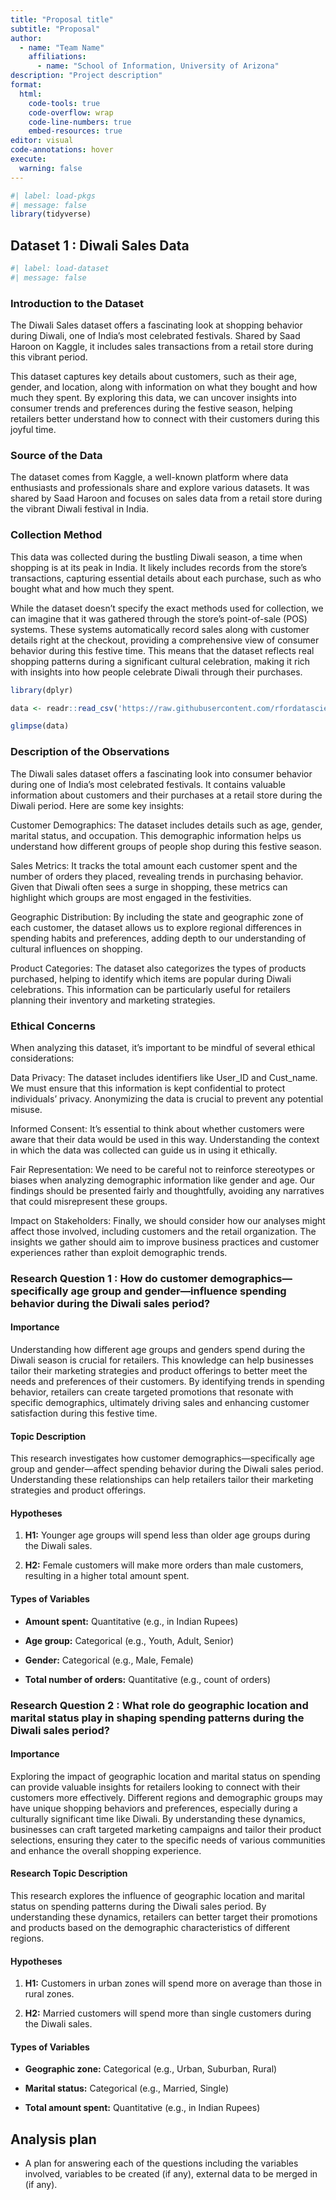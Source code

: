 ```yaml
---
title: "Proposal title"
subtitle: "Proposal"
author: 
  - name: "Team Name"
    affiliations:
      - name: "School of Information, University of Arizona"
description: "Project description"
format:
  html:
    code-tools: true
    code-overflow: wrap
    code-line-numbers: true
    embed-resources: true
editor: visual
code-annotations: hover
execute:
  warning: false
---
```


```r
#| label: load-pkgs
#| message: false
library(tidyverse)
```

## Dataset 1 : Diwali Sales Data

```r
#| label: load-dataset
#| message: false
```

### Introduction to the Dataset

The Diwali Sales dataset offers a fascinating look at shopping behavior during Diwali, one of India’s most celebrated festivals. Shared by Saad Haroon on Kaggle, it includes sales transactions from a retail store during this vibrant period.

This dataset captures key details about customers, such as their age, gender, and location, along with information on what they bought and how much they spent. By exploring this data, we can uncover insights into consumer trends and preferences during the festive season, helping retailers better understand how to connect with their customers during this joyful time.

### Source of the Data

The dataset comes from Kaggle, a well-known platform where data enthusiasts and professionals share and explore various datasets. It was shared by Saad Haroon and focuses on sales data from a retail store during the vibrant Diwali festival in India.

### Collection Method

This data was collected during the bustling Diwali season, a time when shopping is at its peak in India. It likely includes records from the store’s transactions, capturing essential details about each purchase, such as who bought what and how much they spent.

While the dataset doesn’t specify the exact methods used for collection, we can imagine that it was gathered through the store’s point-of-sale (POS) systems. These systems automatically record sales along with customer details right at the checkout, providing a comprehensive view of consumer behavior during this festive time. This means that the dataset reflects real shopping patterns during a significant cultural celebration, making it rich with insights into how people celebrate Diwali through their purchases.

```r

library(dplyr)

data <- readr::read_csv('https://raw.githubusercontent.com/rfordatascience/tidytuesday/master/data/2023/2023-11-14/diwali_sales_data.csv')

glimpse(data)

```

### Description of the Observations

The Diwali sales dataset offers a fascinating look into consumer behavior during one of India’s most celebrated festivals. It contains valuable information about customers and their purchases at a retail store during the Diwali period. Here are some key insights:

Customer Demographics: The dataset includes details such as age, gender, marital status, and occupation. This demographic information helps us understand how different groups of people shop during this festive season.

Sales Metrics: It tracks the total amount each customer spent and the number of orders they placed, revealing trends in purchasing behavior. Given that Diwali often sees a surge in shopping, these metrics can highlight which groups are most engaged in the festivities.

Geographic Distribution: By including the state and geographic zone of each customer, the dataset allows us to explore regional differences in spending habits and preferences, adding depth to our understanding of cultural influences on shopping.

Product Categories: The dataset also categorizes the types of products purchased, helping to identify which items are popular during Diwali celebrations. This information can be particularly useful for retailers planning their inventory and marketing strategies.

### Ethical Concerns

When analyzing this dataset, it’s important to be mindful of several ethical considerations:

Data Privacy: The dataset includes identifiers like User_ID and Cust_name. We must ensure that this information is kept confidential to protect individuals' privacy. Anonymizing the data is crucial to prevent any potential misuse.

Informed Consent: It’s essential to think about whether customers were aware that their data would be used in this way. Understanding the context in which the data was collected can guide us in using it ethically.

Fair Representation: We need to be careful not to reinforce stereotypes or biases when analyzing demographic information like gender and age. Our findings should be presented fairly and thoughtfully, avoiding any narratives that could misrepresent these groups.

Impact on Stakeholders: Finally, we should consider how our analyses might affect those involved, including customers and the retail organization. The insights we gather should aim to improve business practices and customer experiences rather than exploit demographic trends.

### Research Question 1 : **How do customer demographics—specifically age group and gender—influence spending behavior during the Diwali sales period?**

#### Importance

Understanding how different age groups and genders spend during the Diwali season is crucial for retailers. This knowledge can help businesses tailor their marketing strategies and product offerings to better meet the needs and preferences of their customers. By identifying trends in spending behavior, retailers can create targeted promotions that resonate with specific demographics, ultimately driving sales and enhancing customer satisfaction during this festive time.

#### Topic Description

This research investigates how customer demographics—specifically age group and gender—affect spending behavior during the Diwali sales period. Understanding these relationships can help retailers tailor their marketing strategies and product offerings.

#### Hypotheses

1.  **H1:** Younger age groups will spend less than older age groups during the Diwali sales.

2.  **H2:** Female customers will make more orders than male customers, resulting in a higher total amount spent.

#### Types of Variables

-   **Amount spent:** Quantitative (e.g., in Indian Rupees)

-   **Age group:** Categorical (e.g., Youth, Adult, Senior)

-   **Gender:** Categorical (e.g., Male, Female)

-   **Total number of orders:** Quantitative (e.g., count of orders)

### Research Question 2 : **What role do geographic location and marital status play in shaping spending patterns during the Diwali sales period?**

#### Importance

Exploring the impact of geographic location and marital status on spending can provide valuable insights for retailers looking to connect with their customers more effectively. Different regions and demographic groups may have unique shopping behaviors and preferences, especially during a culturally significant time like Diwali. By understanding these dynamics, businesses can craft targeted marketing campaigns and tailor their product selections, ensuring they cater to the specific needs of various communities and enhance the overall shopping experience.

#### Research Topic Description

This research explores the influence of geographic location and marital status on spending patterns during the Diwali sales period. By understanding these dynamics, retailers can better target their promotions and products based on the demographic characteristics of different regions.

#### Hypotheses

1.  **H1:** Customers in urban zones will spend more on average than those in rural zones.

2.  **H2:** Married customers will spend more than single customers during the Diwali sales.

#### Types of Variables

-   **Geographic zone:** Categorical (e.g., Urban, Suburban, Rural)

-   **Marital status:** Categorical (e.g., Married, Single)

-   **Total amount spent:** Quantitative (e.g., in Indian Rupees)

## Analysis plan

-   A plan for answering each of the questions including the variables involved, variables to be created (if any), external data to be merged in (if any).

